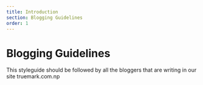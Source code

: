 ```yaml
---
title: Introduction
section: Blogging Guidelines
order: 1
---
```


# Blogging Guidelines

This styleguide should be followed by all the bloggers that are writing in our site truemark.com.np
